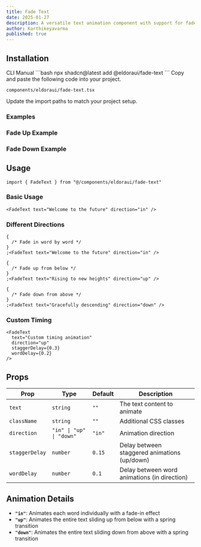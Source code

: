 ```yaml
---
title: Fade Text
date: 2025-01-27
description: A versatile text animation component with support for fade in, fade up, and fade down directions.
author: Karthikeyavarma
published: true
---
```


<ComponentPreview name="fade-text-demo" />

## Installation

<Tabs defaultValue="cli">
<TabsList>
  <TabsTrigger value="cli">CLI</TabsTrigger>
  <TabsTrigger value="manual">Manual</TabsTrigger>
</TabsList>
<TabsContent value="cli">
```bash
npx shadcn@latest add @eldoraui/fade-text
```
</TabsContent>
<TabsContent value="manual">
<Steps>
<Step>Copy and paste the following code into your project.</Step>

`components/eldoraui/fade-text.tsx`

<ComponentSource name="fade-text" />
<Step>Update the import paths to match your project setup.</Step>
</Steps>
</TabsContent>
</Tabs>

### Examples

### Fade Up Example

<ComponentPreview name="fade-text-demo-2" />

### Fade Down Example

<ComponentPreview name="fade-text-demo-3" />

## Usage

```tsx showLineNumbers
import { FadeText } from "@/components/eldoraui/fade-text"
```

### Basic Usage

```tsx showLineNumbers
<FadeText text="Welcome to the future" direction="in" />
```

### Different Directions

```tsx showLineNumbers
{
  /* Fade in word by word */
}
;<FadeText text="Welcome to the future" direction="in" />

{
  /* Fade up from below */
}
;<FadeText text="Rising to new heights" direction="up" />

{
  /* Fade down from above */
}
;<FadeText text="Gracefully descending" direction="down" />
```

### Custom Timing

```tsx showLineNumbers
<FadeText
  text="Custom timing animation"
  direction="up"
  staggerDelay={0.3}
  wordDelay={0.2}
/>
```

## Props

| Prop           | Type                     | Default | Description                                  |
| -------------- | ------------------------ | ------- | -------------------------------------------- |
| `text`         | `string`                 | `""`    | The text content to animate                  |
| `className`    | `string`                 | `""`    | Additional CSS classes                       |
| `direction`    | `"in" \| "up" \| "down"` | `"in"`  | Animation direction                          |
| `staggerDelay` | `number`                 | `0.15`  | Delay between staggered animations (up/down) |
| `wordDelay`    | `number`                 | `0.1`   | Delay between word animations (in direction) |

## Animation Details

- **`"in"`**: Animates each word individually with a fade-in effect
- **`"up"`**: Animates the entire text sliding up from below with a spring transition
- **`"down"`**: Animates the entire text sliding down from above with a spring transition
